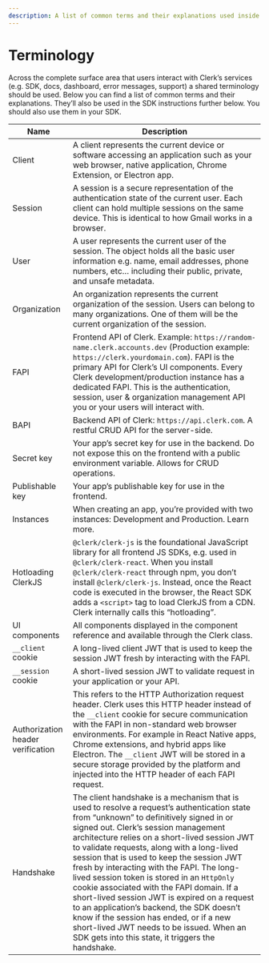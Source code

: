 ```yaml
---
description: A list of common terms and their explanations used inside Clerk's SDKs.
---
```


# Terminology

Across the complete surface area that users interact with Clerk’s services (e.g. SDK, docs, dashboard, error messages, support) a shared terminology should be used. Below you can find a list of common terms and their explanations. They’ll also be used in the SDK instructions further below. You should also use them in your SDK.

| Name | Description |
| - | - |
| Client | A client represents the current device or software accessing an application such as your web browser, native application, Chrome Extension, or Electron app. |
| Session | A session is a secure representation of the authentication state of the current user. Each client can hold multiple sessions on the same device. This is identical to how Gmail works in a browser. |
| User | A user represents the current user of the session. The object holds all the basic user information e.g. name, email addresses, phone numbers, etc… including their public, private, and unsafe metadata. |
| Organization | An organization represents the current organization of the session. Users can belong to many organizations. One of them will be the current organization of the session. |
| FAPI | Frontend API of Clerk. Example: `https://random-name.clerk.accounts.dev` (Production example: `https://clerk.yourdomain.com`). FAPI is the primary API for Clerk’s UI components. Every Clerk development/production instance has a dedicated FAPI. This is the authentication, session, user & organization management API you or your users will interact with. |
| BAPI | Backend API of Clerk: `https://api.clerk.com`. A restful CRUD API for the server-side. |
| Secret key | Your app’s secret key for use in the backend. Do not expose this on the frontend with a public environment variable. Allows for CRUD operations. |
| Publishable key | Your app’s publishable key for use in the frontend. |
| Instances | When creating an app, you’re provided with two instances: Development and Production. Learn more. |
| Hotloading ClerkJS | `@clerk/clerk-js` is the foundational JavaScript library for all frontend JS SDKs, e.g. used in `@clerk/clerk-react`. When you install `@clerk/clerk-react` through npm, you don’t install `@clerk/clerk-js`. Instead, once the React code is executed in the browser, the React SDK adds a `<script>` tag to load ClerkJS from a CDN. Clerk internally calls this “hotloading”. |
| UI components | All components displayed in the component reference and available through the Clerk class. |
| `__client` cookie | A long-lived client JWT that is used to keep the session JWT fresh by interacting with the FAPI. |
| `__session` cookie | A short-lived session JWT to validate request in your application or your API. |
| Authorization header verification | This refers to the HTTP Authorization request header. Clerk uses this HTTP header instead of the `__client` cookie for secure communication with the FAPI in non-standard web browser environments. For example in React Native apps, Chrome extensions, and hybrid apps like Electron. The `__client` JWT will be stored in a secure storage provided by the platform and injected into the HTTP header of each FAPI request. |
| Handshake | The client handshake is a mechanism that is used to resolve a request’s authentication state from “unknown” to definitively signed in or signed out. Clerk’s session management architecture relies on a short-lived session JWT to validate requests, along with a long-lived session that is used to keep the session JWT fresh by interacting with the FAPI. The long-lived session token is stored in an `HttpOnly` cookie associated with the FAPI domain. If a short-lived session JWT is expired on a request to an application’s backend, the SDK doesn’t know if the session has ended, or if a new short-lived JWT needs to be issued. When an SDK gets into this state, it triggers the handshake. |
